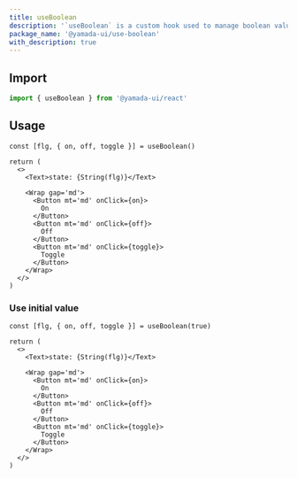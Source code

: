 ```yaml
---
title: useBoolean
description: '`useBoolean` is a custom hook used to manage boolean values using `on`, `off`, and `toggle` functions.'
package_name: '@yamada-ui/use-boolean'
with_description: true
---
```


## Import

```ts
import { useBoolean } from '@yamada-ui/react'
```

## Usage

```tsx functional=true
const [flg, { on, off, toggle }] = useBoolean()

return (
  <>
    <Text>state: {String(flg)}</Text>

    <Wrap gap='md'>
      <Button mt='md' onClick={on}>
        On
      </Button>
      <Button mt='md' onClick={off}>
        Off
      </Button>
      <Button mt='md' onClick={toggle}>
        Toggle
      </Button>
    </Wrap>
  </>
)
```

### Use initial value

```tsx functional=true
const [flg, { on, off, toggle }] = useBoolean(true)

return (
  <>
    <Text>state: {String(flg)}</Text>

    <Wrap gap='md'>
      <Button mt='md' onClick={on}>
        On
      </Button>
      <Button mt='md' onClick={off}>
        Off
      </Button>
      <Button mt='md' onClick={toggle}>
        Toggle
      </Button>
    </Wrap>
  </>
)
```
